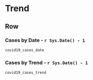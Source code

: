 Trend
===================================== 

Row 
-------------------------------------
   
### Cases by Date - `r Sys.Date() - 1`

```r
covid19_cases_date
```

### Cases by Trend - `r Sys.Date() - 1`

```r
covid19_cases_trend
```
